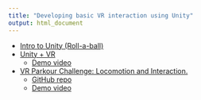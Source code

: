 ```yaml
---
title: "Developing basic VR interaction using Unity"
output: html_document
---
```


- [Intro to Unity (Roll-a-ball)](assets/pdf/vr-unity/2-intro-unity.pdf) 
- [Unity + VR](assets/pdf/vr-unity/3-roll-a-ball-vr.pdf)
  - [Demo video](https://youtu.be/K0V2QeYnaZQ)
- [VR Parkour Challenge: Locomotion and Interaction.](assets/pdf/vr-unity/4-parkour.pdf)
  - [GitHub repo](https://github.com/wenjietseng/VR-locomotion-parkour)
  - [Demo video](https://youtu.be/5s-vTwTFc7U)
